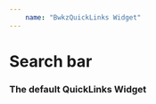 ```yaml
---
    name: "BwkzQuickLinks Widget"
---
```




# Search bar

### The default QuickLinks Widget

<BwkzQuickLinks data={api}/>




<PropsTable of={BwkzQuickLinks}/>


<Playground>
  <BwkzQuickLinks data={{
    quickLinks: [
      {
        id: 0,
        heading: "Logo",
        headingColor: "#000",
        description: "Find the correct logo here",
        descriptionColour: "#000",
        buttonText: "View",
        buttonBackgroundColor: "#FFA800",
        buttonTextColor: "#000",
        backgroundColor: "#f3f3f3",
        backgroundImage: "https://unsplash.it/800/600?image=46",
        containerImage: "",
        containerColor: "#f3f3f3"
      }
    ]
  }} />
</Playground>

